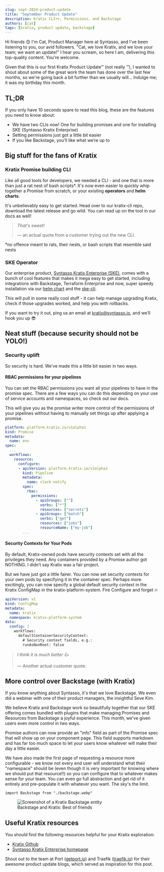 ```yaml
---
slug: sept-2024-product-update
title: "September Product Update"
description: Kratix CLI++, Permissions, and Backstage
authors: [cat]
tags: [kratix, product update, backstage]
---
```



Hi friends 😊 I'm Cat, Product Manager here at Syntasso, and I've been listening
to you, our avid followers. "Cat, we love Kratix, and we love your team; we want
an update!" I hear you scream, so here I am, delivering this top-quality
content. You're welcome.

Given that this is our first Kratix Product Update™ (not really ™), I wanted to
shout about some of the great work the team has done over the last few months,
so we're going back a bit further than we usually will… Indulge me; it was my
birthday this month.

## TL;DR

<ReactPlayer wrapper="p" height={200} playing={true} muted={true} loop={true} url="https://media0.giphy.com/media/Emg9qPKR5hquI/giphy.mp4" />

If you only have 10 seconds spare to read this blog, these are the features you
need to know about:

* We have two CLIs now! One for building promises and one for installing SKE (Syntasso Kratix Enterprise)
* Setting permissions just got a little bit easier
* If you like Backstage, you’ll like what we’re up to

<!-- truncate -->

## Big stuff for the fans of Kratix

<ReactPlayer height={200} playing={true} muted={true} loop={true} url="https://media0.giphy.com/media/yGEbmgiCJYu3u/giphy.mp4" />

### Kratix Promise building CLI

Like all good tools for developers, we needed a CLI - and one that is more than
just a rat nest of bash scripts*. It's now even easier to quickly whip together
a Promise from scratch, or your existing **operators** and **helm charts**.


It's unbelievably easy to get started. Head over to our kratix-cli repo,
download the latest release and go wild. You can read up on the tool in our docs
as well!


<p align="center">
<ReactPlayer wrapper="span" controls url={CLIDemo} />
</p>

> _That's sweet!_
>
> — an actual quote from a customer trying out the new CLI.


*no offence meant to rats, their nests, or bash scripts that resemble said nests


### SKE Operator

Our enterprise product, [Syntasso Kratix Enterprise
(SKE)](https://www.syntasso.io/pricing), comes with a bunch of cool features
that makes it mega easy to get started, including integrations with Backstage,
Terraform Enterprise and now, super speedy installation via our [helm
chart](https://docs.kratix.io/ske/kratix/helm-installation) and the
[ske-cli](https://docs.kratix.io/ske/kratix/ske-cli-installation).

This will pull in some really cool stuff - it can help manage  upgrading Kratix,
check if those upgrades worked, and help you with rollbacks.

If you want to try it out, ping us an email at kratix@syntasso.io, and we’ll
hook you up 😎


<ReactPlayer wrapper="span" muted={true} controls url={SKECli} />

## Neat stuff (because security should not be YOLO!)

<ReactPlayer height={200} playing={true} muted={true} loop={true} url="https://media4.giphy.com/media/HHWdyVKaKJfI8qqJKU/giphy.mp4" />

### Security uplift

So security is hard. We’ve made this a little bit easier in two ways.

#### RBAC permissions for your pipelines

You can set the RBAC permissions you want all your pipelines to have in the promise spec. There are a few ways you can do this depending on your use of service accounts and namespaces, so check out our docs.

This will give you as the promise writer more control of the permissions of your pipelines without having to manually set things up after applying a promise.

```yaml
platform: platform.kratix.io/v1alpha1
kind: Promise
metadata:
  name: env
spec:
  ...
  workflows:
    resource:
      configure:
      - apiVersion: platform.kratix.io/v1alpha1
        kind: Pipeline
        metadata:
          name: slack-notify
        spec:
          rbac:
            permissions:
              - apiGroups: [""]
                verbs: ["*"]
                resources: ["secrets"]
              - apiGroups: ["batch"]
                verbs: ["get"]
                resources: ["jobs"]
                resourceName: ["my-job"]
        ...
```

#### Security Contexts for Your Pods

By default, Kratix-owned pods have security contexts set with all the privileges they need. Any containers provided by a Promise author got NOTHING. I didn’t say Kratix was a fair project.

But we have just got a little fairer. You can now set security contexts for your own pods by specifying it in the container spec. Perhaps more excitingly, you can now specify a global default security context in the Kratix ConfigMap in the kratix-platform-system. Fire Configure and forget 🔥

```yaml
apiVersion: v1
kind: ConfigMap
metadata:
  name: kratix
  namespace: kratix-platform-system
data:
  config: |
    workflows:
      defaultContainerSecurityContext:
        # Security context fields, e.g.:
        runAsNonRoot: false
```

> _I think it is much better_ 👍
>
> — Another actual customer quote.

## More control over Backstage (with Kratix)

If you know anything about Syntasso, it's that we love Backstage. We even did a
webinar with one of their product managers, the insightful Seve Kim.

We believe Kratix and Backstage work so beautifully together that our SKE
offering comes bundled with plugins that make managing Promises and Resources
from Backstage a joyful experience. This month, we've given users even more
control in two ways.

Promise authors can now provide an "info" field as part of the Promise spec that
will show up on your component page. This field supports markdown and has far
too much space to let your users know whatever will make their day a little
easier.

We have also made the first page of requesting a resource more configurable - we
know not every end user will understand what their "namespace" should be (even
though it is very important for knowing where we should put that resource!!) so
you can configure that to whatever makes sense for your team. You can even go
full abstraction and get rid of it entirely and pre-populate it with whatever
you want. The sky's the limit.

```mdx-code-block
import Backstage from "./backstage.webp"
```

<figure className="diagram">
  <img className="large" src={Backstage} alt="Screenshot of a Kratix Backstage entity" />

  <figcaption>Backstage and Kratix: Best of friends</figcaption>
</figure>

## Useful Kratix resources
You should find the following resources helpful for your Kratix exploration:

* [Kratix Github](https://github.com/syntasso/kratix)
* [Syntasso Kratix Enterprise homepage](https://www.syntasso.io/)

Shout out to the team at Port ([getport.io](http://getport.io/)) and Traefik
([traefik.io](http://traefik.io/)) for their awesome product update blogs, which
served as inspiration for this post.


